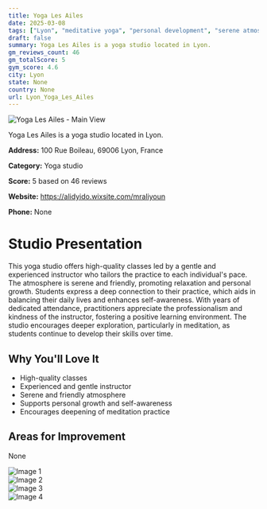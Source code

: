 ```yaml
---
title: Yoga Les Ailes
date: 2025-03-08
tags: ["Lyon", "meditative yoga", "personal development", "serene atmosphere", "friendly environment", "Lyon"]  
draft: false
summary: Yoga Les Ailes is a yoga studio located in Lyon.
gm_reviews_count: 46
gm_totalScore: 5
gym_score: 4.6
city: Lyon
state: None
country: None
url: Lyon_Yoga_Les_Ailes
---
```


<div className="aspect-[16/9] relative my-8">
  <img 
    src="https://lh5.googleusercontent.com/p/AF1QipPGAaomDF8JzJwyK5NDSrPMgILfDh12VbZL97zv=w1920-h1080-k-no"
    alt="Yoga Les Ailes - Main View"
    className="object-cover absolute inset-0 w-full h-full rounded-lg"
  />
</div>

Yoga Les Ailes is a yoga studio located in Lyon.

**Address:** 100 Rue Boileau, 69006 Lyon, France

**Category:** Yoga studio

**Score:** 5 based on 46 reviews

**Website:** https://alidyido.wixsite.com/mraliyoun

**Phone:** None

# Studio Presentation

This yoga studio offers high-quality classes led by a gentle and experienced instructor who tailors the practice to each individual's pace. The atmosphere is serene and friendly, promoting relaxation and personal growth. Students express a deep connection to their practice, which aids in balancing their daily lives and enhances self-awareness. With years of dedicated attendance, practitioners appreciate the professionalism and kindness of the instructor, fostering a positive learning environment. The studio encourages deeper exploration, particularly in meditation, as students continue to develop their skills over time.



## Why You'll Love It

- High-quality classes
- Experienced and gentle instructor
- Serene and friendly atmosphere
- Supports personal growth and self-awareness
- Encourages deepening of meditation practice

## Areas for Improvement

None

<div className="grid grid-cols-1 xl:grid-cols-2 gap-4 my-8">
<div className="aspect-[4/3] relative"><img src="https://lh5.googleusercontent.com/p/AF1QipONQli8YTBA99KdC0okkqxkDrUoFmEzL0LNeJPD=w1920-h1080-k-no" alt="Image 1" className="object-cover absolute inset-0 w-full h-full rounded-lg" /></div>
<div className="aspect-[4/3] relative"><img src="https://lh3.googleusercontent.com/gps-cs-s/AB5caB_kXpMnW7rgx6sxzv3X4LaXIVE2jbczKSGssRgEj_MPeHUX027eXGW03J79j_oSlf3EARPDm8h4C7qrpsE8cMPHUV4yUGG9eOkag99YfplOVqzNiNCcMuOsTrVtahIajWU0Fs5KRQ=w1920-h1080-k-no" alt="Image 2" className="object-cover absolute inset-0 w-full h-full rounded-lg" /></div>
<div className="aspect-[4/3] relative"><img src="https://lh5.googleusercontent.com/p/AF1QipMJinwVxT0kk4hvYVR1QSxi2jEFDK3suggq87mB=w1920-h1080-k-no" alt="Image 3" className="object-cover absolute inset-0 w-full h-full rounded-lg" /></div>
<div className="aspect-[4/3] relative"><img src="https://lh5.googleusercontent.com/p/AF1QipPXHcotFse0Sp5l9_x3oMQDBFcnTURBgwZRbExA=w1920-h1080-k-no" alt="Image 4" className="object-cover absolute inset-0 w-full h-full rounded-lg" /></div>
</div>
